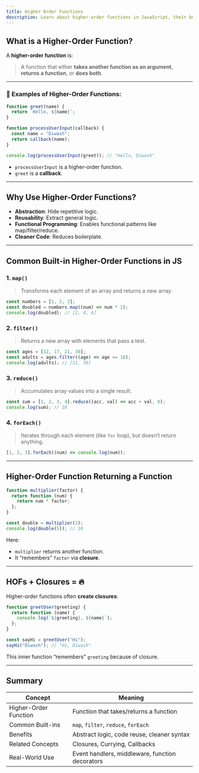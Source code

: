 ```yaml
---
title: Higher Order Functions
description: Learn about higher-order functions in JavaScript, their benefits, and common built-in examples like map, filter, and reduce.
---
```


## What is a Higher-Order Function?

A **higher-order function** is:

> A function that either **takes another function as an argument**, **returns a function**, or **does both**.

---

### 📌 Examples of Higher-Order Functions:

```js
function greet(name) {
  return `Hello, ${name}`;
}

function processUserInput(callback) {
  const name = "Diwash";
  return callback(name);
}

console.log(processUserInput(greet)); // "Hello, Diwash"
```

- `processUserInput` is a higher-order function.
- `greet` is a **callback**.

---

## Why Use Higher-Order Functions?

- **Abstraction**: Hide repetitive logic.
- **Reusability**: Extract general logic.
- **Functional Programming**: Enables functional patterns like map/filter/reduce.
- **Cleaner Code**: Reduces boilerplate.

---

## Common Built-in Higher-Order Functions in JS

### 1. `map()`

> Transforms each element of an array and returns a new array.

```js
const numbers = [1, 2, 3];
const doubled = numbers.map((num) => num * 2);
console.log(doubled); // [2, 4, 6]
```

### 2. `filter()`

> Returns a new array with elements that pass a test.

```js
const ages = [12, 17, 21, 30];
const adults = ages.filter((age) => age >= 18);
console.log(adults); // [21, 30]
```

### 3. `reduce()`

> Accumulates array values into a single result.

```js
const sum = [1, 2, 3, 4].reduce((acc, val) => acc + val, 0);
console.log(sum); // 10
```

### 4. `forEach()`

> Iterates through each element (like `for` loop), but doesn’t return anything.

```js
[1, 2, 3].forEach((num) => console.log(num));
```

---

## Higher-Order Function Returning a Function

```js
function multiplier(factor) {
  return function (num) {
    return num * factor;
  };
}

const double = multiplier(2);
console.log(double(5)); // 10
```

Here:

- `multiplier` returns another function.
- It “remembers” `factor` via **closure**.

---

## HOFs + Closures = 🔥

Higher-order functions often **create closures**:

```js
function greetUser(greeting) {
  return function (name) {
    console.log(`${greeting}, ${name}`);
  };
}

const sayHi = greetUser("Hi");
sayHi("Diwash"); // "Hi, Diwash"
```

This inner function “remembers” `greeting` because of closure.

---

## Summary

| Concept               | Meaning                                         |
| --------------------- | ----------------------------------------------- |
| Higher-Order Function | Function that takes/returns a function          |
| Common Built-ins      | `map`, `filter`, `reduce`, `forEach`            |
| Benefits              | Abstract logic, code reuse, cleaner syntax      |
| Related Concepts      | Closures, Currying, Callbacks                   |
| Real-World Use        | Event handlers, middleware, function decorators |
